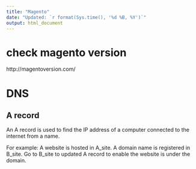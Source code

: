 ---
title: "Magento"
date: "Updated: `r format(Sys.time(), '%d %B, %Y')`"
output: html_document
---

# check magento version
http://magentoversion.com/
 
# DNS 
## A record
An A record is used to find the IP address of a computer connected to the internet from a name.

For example: A website is hosted in A_site. A domain name is registered in B_site. Go to B_site to updated A record to enable the website is under the domain.
